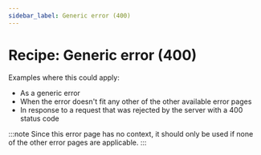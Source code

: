 ```yaml
---
sidebar_label: Generic error (400)
---
```


# Recipe: Generic error (400)

Examples where this could apply:

- As a generic error
- When the error doesn't fit any other of the other available error pages
- In response to a request that was rejected by the server with a 400 status code

:::note
Since this error page has no context, it should only be used if none of the other error pages are applicable.
:::

<RecipeDemo initialpath="/recipes/error-pages/generic-error-400.html" />

